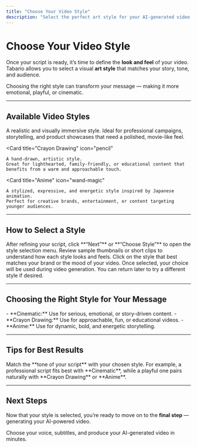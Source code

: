```yaml
---
title: "Choose Your Video Style"
description: "Select the perfect art style for your AI-generated video in Tabario."
---
```


# Choose Your Video Style

Once your script is ready, it’s time to define the **look and feel** of your video.  
Tabario allows you to select a visual **art style** that matches your story, tone, and audience.

Choosing the right style can transform your message — making it more emotional, playful, or cinematic.

---

## Available Video Styles

<Columns cols={3}>
  <Card
    title="Cinematic"
    icon="film"
  >
    A realistic and visually immersive style.  
    Ideal for professional campaigns, storytelling, and product showcases that need a polished, movie-like feel.
  </Card>

  <Card
    title="Crayon Drawing"
    icon="pencil"
  >
    A hand-drawn, artistic style.  
    Great for lighthearted, family-friendly, or educational content that benefits from a warm and approachable touch.
  </Card>

  <Card
    title="Anime"
    icon="wand-magic"
  >
    A stylized, expressive, and energetic style inspired by Japanese animation.  
    Perfect for creative brands, entertainment, or content targeting younger audiences.
  </Card>
</Columns>

---

## How to Select a Style

<Steps>
  <Step title="Navigate to the Style Selection screen">
    After refining your script, click **“Next”** or **“Choose Style”** to open the style selection menu.
  </Step>
  <Step title="Preview available styles">
    Review sample thumbnails or short clips to understand how each style looks and feels.
  </Step>
  <Step title="Select your preferred style">
    Click on the style that best matches your brand or the mood of your video.
  </Step>
  <Step title="Confirm and proceed">
    Once selected, your choice will be used during video generation. You can return later to try a different style if desired.
  </Step>
</Steps>

---

## Choosing the Right Style for Your Message

<Card title="When to Use Each Style" icon="lightbulb">
- **Cinematic:** Use for serious, emotional, or story-driven content.  
- **Crayon Drawing:** Use for approachable, fun, or educational videos.  
- **Anime:** Use for dynamic, bold, and energetic storytelling.  
</Card>

---

## Tips for Best Results

<Tip>
Match the **tone of your script** with your chosen style.  
For example, a professional script fits best with **Cinematic**, while a playful one pairs naturally with **Crayon Drawing** or **Anime**.
</Tip>

---

## Next Steps

Now that your style is selected, you’re ready to move on to the **final step** — generating your AI-powered video.

<Columns cols={1}>
  <Card
    title="Generate the Video"
    icon="video"
    href="/guide/video-generation"
  >
    Choose your voice, subtitles, and produce your AI-generated video in minutes.
  </Card>
</Columns>
